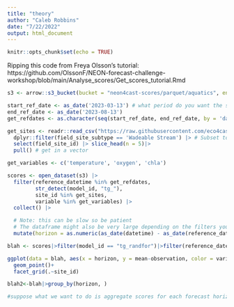 ```yaml
---
title: "theory"
author: "Caleb Robbins"
date: "7/22/2022"
output: html_document
---
```


```r
knitr::opts_chunk$set(echo = TRUE)
```


Ripping this code from Freya Olsson's tutorial: https://github.com/OlssonF/NEON-forecast-challenge-workshop/blob/main/Analyse_scores/Get_scores_tutorial.Rmd

```r
s3 <- arrow::s3_bucket(bucket = "neon4cast-scores/parquet/aquatics", endpoint_override= "data.ecoforecast.org")

start_ref_date <- as_date('2023-03-13') # what period do you want the scores for?
end_ref_date <- as_date('2023-08-13')
get_refdates <- as.character(seq(start_ref_date, end_ref_date, by = 'day'))

get_sites <- readr::read_csv("https://raw.githubusercontent.com/eco4cast/neon4cast-targets/main/NEON_Field_Site_Metadata_20220412.csv", show_col_types = F) |> 
  dplyr::filter(field_site_subtype == 'Wadeable Stream') |> # Subset to the lake sites
  select(field_site_id) |> slice_head(n = 5)|>
  pull() # get in a vector

get_variables <- c('temperature', 'oxygen', 'chla')

scores <- open_dataset(s3) |>
  filter(reference_datetime %in% get_refdates,
         str_detect(model_id, "tg_"),
         site_id %in% get_sites,
         variable %in% get_variables) |> 
  collect() |> 

  # Note: this can be slow so be patient 
  # The dataframe might also be very large depending on the filters you put in above
  mutate(horizon = as.numeric(as_date(datetime) - as_date(reference_datetime)))

```

```r
blah <- scores|>filter(model_id == "tg_randfor")|>filter(reference_datetime == "2023-04-10")

ggplot(data = blah, aes(x = horizon, y = mean-observation, color = variable))+
  geom_point()+
  facet_grid(.~site_id)

blah2<-blah|>group_by(horizon, )

#suppose what we want to do is aggregate scores for each forecast horizon

```

